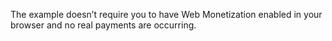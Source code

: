 The example doesn’t require you to have Web Monetization enabled in your browser and no real payments are occurring.
